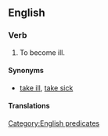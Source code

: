 ==English==

===Verb===
{{head|en|verb|head=[[be]] [[taken]] [[ill]]}}

# {{context|idiomatic}} To become ill.

====Synonyms====
* {{sense|to become ill}} [[take ill]], [[take sick]]

====Translations====
{{trans-see|to become ill|take sick}}

[[Category:English predicates]]